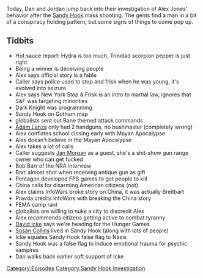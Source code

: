 {{DEFAULTSORT:
    #_EPISODE_0272:December 20, 2012
}}{{Episode
    | title           = December 20, 2012
    | caption         = Listen to this episode on [https://knowledgefight.libsyn.com/knowledge-fight-december-20-2012 Libsyn] [https://open.spotify.com/episode/3sISutsjhYgWK656Qrqo2U Spotify], Read the [[Transcript/272: December 20, 2012|Unofficial Transcript]]
    | episodeNumber   = 272
    | length          = 01:18:23
    | airDate         = March 6, 2019
    | coverageDate    = December 20, 2012
    | episodeType     = [[:Category:Sandy Hook Investigation|Sandy Hook Investigation]]
    | appearance      = [[David Icke]], [[Bob Barr]], [[Jan Morgan]], [[Susan Collins]]
    | oocDrop         = We're in a pickle
    | previousEpisode = [[271: The Serpent Loves Word Games]]
    | nextEpisode     = [[273: March 5-6, 2019]]
}}

{{Stub}}

Today, Dan and Jordan jump back into their investigation of Alex Jones' behavior after the [[The Sandy Hook Elementary Massacre|Sandy Hook]] mass shooting. The gents find a man in a bit of a conspiracy holding pattern, but some signs of things to come pop up.

==Tidbits==

*Hot sauce report: Hydra is too much, Trinidad scorpion pepper is just right
*Being a winner is deceiving people
*Alex says official story is a fable
*Caller says police used to stop and frisk when he was young, it's evolved into seizure
*Alex says New York Stop & Frisk is an intro to martial law, ignores that S&F was targeting minorities
*Dark Knight was programming
*Sandy Hook on Gotham map
*globalists sent out Bane themed attack commands
*[[Adam Lanza]] only had 2 handguns, no bushmaster (completely wrong)
*Alex conflates school closing early with Mayan Apocalypse
*Alex doesn't believe in the Mayan Apocalypse
*Alex takes a lot of calls
*Caller suggests [[Jan Morgan]] as a guest, she's a shit-show gun range owner who can get fucked
*Bob Barr of the NRA interview
*Barr almost shot when receiving antique gun as gift
*Pentagon developed FPS games to get people to kill
*China calls for disarming American citizens (not)
*Alex claims InfoWars broke story on China, it was actually Breitbart
*Pravda credits InfoWars with breaking the China story
*FEMA camp rant
*globalists are willing to nuke a city to discredit Alex
*Alex recommends citizens getting active to combat tyranny
*[[David Icke]] says we're heading for the Hunger Games
*[[Susan Collins]] lived in Sandy Hook (along with lots of people)
*Icke equates Sandy Hook false flag to Nazis
*Sandy Hook was a false flag to induce emotional trauma for psychic vampires
*Dan walks back earlier soft support of Icke

[[Category:Episodes]]
[[Category:Sandy Hook Investigation]]
